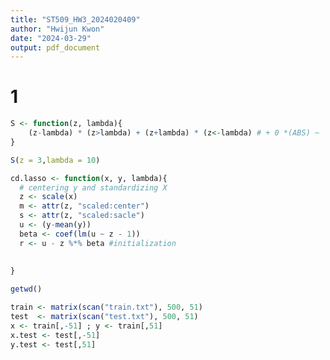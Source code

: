 ```yaml
---
title: "ST509_HW3_2024020409"
author: "Hwijun Kwon"
date: "2024-03-29"
output: pdf_document
---
```



# 1
```r
S <- function(z, lambda){
    (z-lambda) * (z>lambda) + (z+lambda) * (z<-lambda) # + 0 *(ABS) ~
}

S(z = 3,lambda = 10)
```

```r
cd.lasso <- function(x, y, lambda){
  # centering y and standardizing X
  z <- scale(x)
  m <- attr(z, "scaled:center")
  s <- attr(z, "scaled:sacle")
  u <- (y-mean(y))
  beta <- coef(lm(u ~ z - 1)) 
  r <- u - z %*% beta #initialization
  
  
}

```


```r
getwd()
```
```r
train <- matrix(scan("train.txt"), 500, 51)
test  <- matrix(scan("test.txt"), 500, 51)
x <- train[,-51] ; y <- train[,51]
x.test <- test[,-51]
y.test <- test[,51]
```